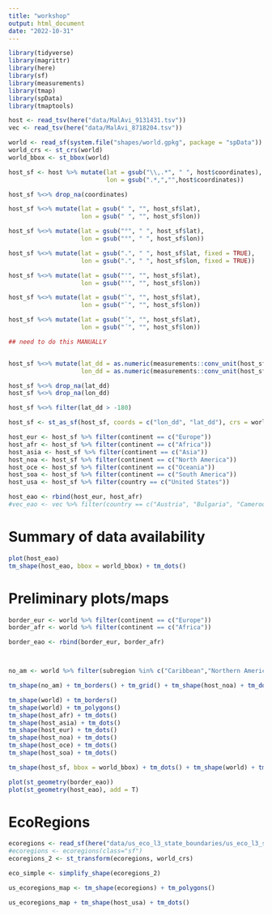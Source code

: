 ```yaml
---
title: "workshop"
output: html_document
date: "2022-10-31"
---
```


```r
library(tidyverse)
library(magrittr)
library(here)
library(sf)
library(measurements)
library(tmap)
library(spData)
library(tmaptools)
```


```r
host <- read_tsv(here("data/MalAvi_9131431.tsv"))
vec <- read_tsv(here("data/MalAvi_8718204.tsv"))
```


```r
world <- read_sf(system.file("shapes/world.gpkg", package = "spData"))
world_crs <- st_crs(world)
world_bbox <- st_bbox(world)
```


```r
host_sf <- host %>% mutate(lat = gsub("\\,.*", " ", host$coordinates),
                           lon = gsub(".*,","",host$coordinates))

host_sf %<>% drop_na(coordinates)

host_sf %<>% mutate(lat = gsub(" ", "", host_sf$lat),
                    lon = gsub(" ", "", host_sf$lon))

host_sf %<>% mutate(lat = gsub("°", " ", host_sf$lat),
                    lon = gsub("°", " ", host_sf$lon))

host_sf %<>% mutate(lat = gsub(".", " ", host_sf$lat, fixed = TRUE),
                    lon = gsub(".", " ", host_sf$lon, fixed = TRUE))

host_sf %<>% mutate(lat = gsub("'", "", host_sf$lat),
                    lon = gsub("'", "", host_sf$lon))

host_sf %<>% mutate(lat = gsub("`", "", host_sf$lat),
                    lon = gsub("`", "", host_sf$lon))

host_sf %<>% mutate(lat = gsub("´", "", host_sf$lat),
                    lon = gsub("´", "", host_sf$lon))

## need to do this MANUALLY


host_sf %<>% mutate(lat_dd = as.numeric(measurements::conv_unit(host_sf$lat, from = 'deg_dec_min', to = 'dec_deg')),
                    lon_dd = as.numeric(measurements::conv_unit(host_sf$lon, from = 'deg_dec_min', to = 'dec_deg')))

host_sf %<>% drop_na(lat_dd)
host_sf %<>% drop_na(lon_dd)

host_sf %<>% filter(lat_dd > -180)

host_sf <- st_as_sf(host_sf, coords = c("lon_dd", "lat_dd"), crs = world_crs, remove = F)
```


```r
host_eur <- host_sf %>% filter(continent == c("Europe"))
host_afr <- host_sf %>% filter(continent == c("Africa"))
host_asia <- host_sf %>% filter(continent == c("Asia"))
host_noa <- host_sf %>% filter(continent == c("North America"))
host_oce <- host_sf %>% filter(continent == c("Oceania"))
host_soa <- host_sf %>% filter(continent == c("South America"))
host_usa <- host_sf %>% filter(country == c("United States"))

host_eao <- rbind(host_eur, host_afr)
#vec_eao <- vec %>% filter(country == c("Austria", "Bulgaria", "Cameroon", "Czech Republic", "France", "Germany", "Italy", "Lithuania", "Madagascar", "Portugal", "Russia", "Spain", "Switzerland", "Turkey"))
```

# Summary of data availability

```r
plot(host_eao)
tm_shape(host_eao, bbox = world_bbox) + tm_dots()
```



# Preliminary plots/maps

```r
border_eur <- world %>% filter(continent == c("Europe"))
border_afr <- world %>% filter(continent == c("Africa"))

border_eao <- rbind(border_eur, border_afr)



no_am <- world %>% filter(subregion %in% c("Caribbean","Northern America","Central America"))

tm_shape(no_am) + tm_borders() + tm_grid() + tm_shape(host_noa) + tm_dots()


```

```r
tm_shape(world) + tm_borders()
tm_shape(world) + tm_polygons()
tm_shape(host_afr) + tm_dots()
tm_shape(host_asia) + tm_dots()
tm_shape(host_eur) + tm_dots()
tm_shape(host_noa) + tm_dots()
tm_shape(host_oce) + tm_dots()
tm_shape(host_soa) + tm_dots()

tm_shape(host_sf, bbox = world_bbox) + tm_dots() + tm_shape(world) + tm_borders()
```


```r
plot(st_geometry(border_eao))
plot(st_geometry(host_eao), add = T)
```



# EcoRegions

```r
ecoregions <- read_sf(here("data/us_eco_l3_state_boundaries/us_eco_l3_state_boundaries.shp"))
#ecoregions <- ecoregions(class="sf")
ecoregions_2 <- st_transform(ecoregions, world_crs)

eco_simple <- simplify_shape(ecoregions_2)
```

```r
us_ecoregions_map <- tm_shape(ecoregions) + tm_polygons()

us_ecoregions_map + tm_shape(host_usa) + tm_dots()
```


